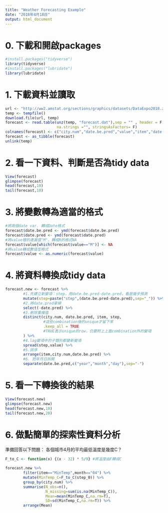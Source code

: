 ```yaml
---
title: "Weather Forecasting Example"
date: "2018年4月18日"
output: html_document
---
```


# 0. 下載和開啟packages

```r
#install.packages("tidyverse")
library(tidyverse)
#install.packages("lubridate")
library(lubridate)
```



# 1. 下載資料並讀取


```r
url <- "http://ww2.amstat.org/sections/graphics/datasets/DataExpo2018.zip"
temp <- tempfile()
download.file(url, temp)
forecast <- read.table(unz(temp, "forecast.dat"),sep = "" , header = F ,
                       na.strings ="", stringsAsFactors= F)
colnames(forecast) <- c("city.num","date.be.pred","value","item","date.pred")
forecast <- as_tibble(forecast)
unlink(temp)
```


# 2. 看一下資料、判斷是否為tidy data
```r
View(forecast)
glimpse(forecast)
head(forecast,10)
tail(forecast,10)
```

# 3. 將變數轉為適當的格式

```r
#將兩個date var. 轉成Date格式
forecast$date.be.pred <- ymd(forecast$date.be.pred)
forecast$date.pred <- ymd(forecast$date.pred)
#將value裡的遺漏值"M"，轉成R的格式NA
forecast$value[which(forecast$value=="M")] <- NA
#將value轉成數值型格式
forecast$value <- as.numeric(forecast$value)
```

# 4. 將資料轉換成tidy data

```r
forecast.new <- forecast %>%
        #1.先建立新變項：step，用date.be.pred-date.pred，看是幾步預測
        mutate(step=paste("step",(date.be.pred-date.pred),sep="_")) %>%
        #2.將date.pred拿掉
        select(-date.pred) %>%
        #3.刪除重複值
        distinct(city.num, date.be.pred, item, step, 
                 #這些combination後的unique才留下來
                 .keep_all = TRUE
                 #TRUE表示unique的row，仍要附上上面combination外的變項
        ) %>%
        #4.lag變項中的子類別都變新變項
        spread(step,value) %>%
        #5.排序
        arrange(item,city.num,date.be.pred) %>%
        #6. 把年月日拆開
        separate(date.be.pred,c("year","month","day"),sep="-")
```


# 5. 看一下轉換後的結果
```r
View(forecast.new)
glimpse(forecast.new)
head(forecast.new,10)
tail(forecast.new,20)
```


# 6. 做點簡單的探索性資料分析

準備回答以下問題： 各個城市4月的平均最低溫度是幾度C？

```r
F_to_C <- function(x) {(x - 32) * 5/9} #將溫度由F轉成C

forecast.new %>%
        filter(item=="MinTemp",month=="04") %>%
        mutate(MinTemp_C=F_to_C(step_0)) %>%
        group_by(city.num) %>%
        summarise(N_obs=n(),
                  N_missing=sum(is.na(MinTemp_C)),
                  Mean=mean(MinTemp_C,na.rm=T),
                  SD=sd(MinTemp_C,na.rm=T)) %>%
        arrange(Mean)
```
